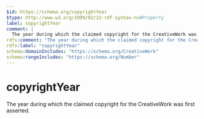 ```yaml
---
$id: https://schema.org/copyrightYear
$type: http://www.w3.org/1999/02/22-rdf-syntax-ns#Property
label: copyrightYear
comment: |
  The year during which the claimed copyright for the CreativeWork was first asserted.
rdfs:comment: "The year during which the claimed copyright for the CreativeWork was first asserted."
rdfs:label: "copyrightYear"
schema:domainIncludes: "https://schema.org/CreativeWork"
schema:rangeIncludes: "https://schema.org/Number"
---
```


# copyrightYear

The year during which the claimed copyright for the CreativeWork was first asserted.

